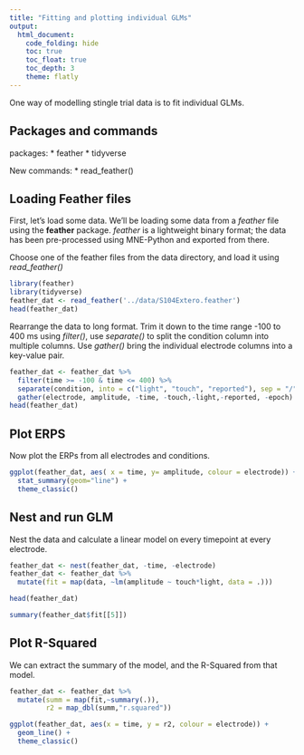 ```yaml
---
title: "Fitting and plotting individual GLMs"
output: 
  html_document:
    code_folding: hide
    toc: true
    toc_float: true
    toc_depth: 3
    theme: flatly
---
```


One way of modelling stingle trial data is to fit individual GLMs.

## Packages and commands

packages:
* feather
* tidyverse

New commands:
* read_feather()

## Loading Feather files

First, let's load some data. We'll be loading some data from a *feather* file using the **feather** package. *feather* is a lightweight binary format; the data has been pre-processed using MNE-Python and exported from there.

Choose one of the feather files from the data directory, and load it using *read_feather()*

```r
library(feather)
library(tidyverse)
feather_dat <- read_feather('../data/S104Extero.feather')
head(feather_dat)
```

Rearrange the data  to long format. Trim it down to the time range -100 to 400 ms using *filter()*, use *separate()* to split the condition column into multiple columns. Use *gather()* bring the individual electrode columns into a key-value pair.

```r
feather_dat <- feather_dat %>%
  filter(time >= -100 & time <= 400) %>%
  separate(condition, into = c("light", "touch", "reported"), sep = "/") %>% 
  gather(electrode, amplitude, -time, -touch,-light,-reported, -epoch)
head(feather_dat)
```

## Plot ERPS

Now plot the ERPs from all electrodes and conditions.

```r
ggplot(feather_dat, aes( x = time, y= amplitude, colour = electrode)) +
  stat_summary(geom="line") +
  theme_classic()
```

## Nest and run GLM

Nest the data and calculate a linear model on every timepoint at every electrode.

```r
feather_dat <- nest(feather_dat, -time, -electrode)
feather_dat <- feather_dat %>%
  mutate(fit = map(data, ~lm(amplitude ~ touch*light, data = .)))

head(feather_dat)
```



```r
summary(feather_dat$fit[[5]])
```
## Plot R-Squared

We can extract the summary of the model, and the R-Squared from that model.

```r
feather_dat <- feather_dat %>%
  mutate(summ = map(fit,~summary(.)),
         r2 = map_dbl(summ,"r.squared"))

ggplot(feather_dat, aes(x = time, y = r2, colour = electrode)) +
  geom_line() +
  theme_classic()

```


